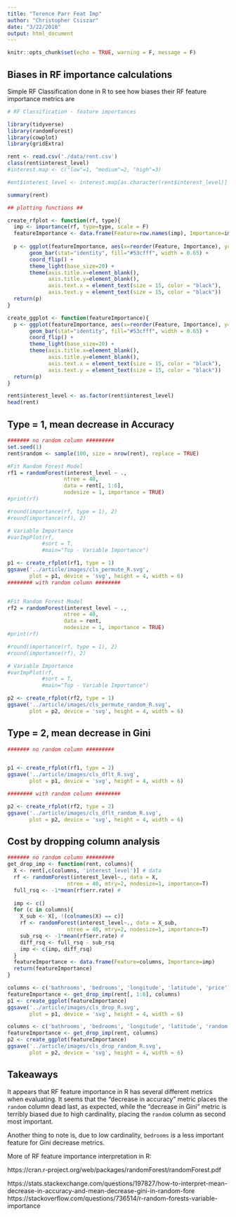 ```yaml
---
title: "Terence Parr Feat Imp"
author: "Christopher Csiszar"
date: "3/22/2018"
output: html_document
---
```


```r
knitr::opts_chunk$set(echo = TRUE, warning = F, message = F)
```

## Biases in RF importance calculations

Simple RF Classification done in R to see how biases their RF feature importance metrics are

```r
# RF Classification - feature importances

library(tidyverse)
library(randomForest)
library(cowplot)
library(gridExtra)

rent <- read.csv('./data/rent.csv')
class(rent$interest_level)
#interest.map <- c("low"=1, "medium"=2, "high"=3)

#ent$interest_level <- interest.map[as.character(rent$interest_level)]

summary(rent)

## plotting functions ##

create_rfplot <- function(rf, type){
  imp <- importance(rf, type=type, scale = F)
  featureImportance <- data.frame(Feature=row.names(imp), Importance=imp[,1])
  
  p <- ggplot(featureImportance, aes(x=reorder(Feature, Importance), y=Importance)) +
       geom_bar(stat="identity", fill="#53cfff", width = 0.65) +
       coord_flip() + 
       theme_light(base_size=20) +
       theme(axis.title.x=element_blank(),
             axis.title.y=element_blank(),
             axis.text.x = element_text(size = 15, color = "black"),
             axis.text.y = element_text(size = 15, color = "black")) 
  return(p)
}

create_ggplot <- function(featureImportance){
  p <- ggplot(featureImportance, aes(x=reorder(Feature, Importance), y=Importance)) +
       geom_bar(stat="identity", fill="#53cfff", width = 0.65) +
       coord_flip() + 
       theme_light(base_size=20) +
       theme(axis.title.x=element_blank(),
             axis.title.y=element_blank(),
             axis.text.x = element_text(size = 15, color = "black"),
             axis.text.y = element_text(size = 15, color = "black")) 
  return(p)
}
```

```r
rent$interest_level <- as.factor(rent$interest_level)
head(rent)
```


## Type = 1, mean decrease in Accuracy

```r
####### no random column #########
set.seed(1)
rent$random <- sample(100, size = nrow(rent), replace = TRUE)

#Fit Random Forest Model
rf1 = randomForest(interest_level ~ .,  
                  ntree = 40,
                  data = rent[, 1:6],
                  nodesize = 1, importance = TRUE)
#print(rf)

#round(importance(rf, type = 1), 2)
#round(importance(rf), 2)

# Variable Importance
#varImpPlot(rf,  
           #sort = T,
           #main="Top - Variable Importance")

p1 <- create_rfplot(rf1, type = 1)
ggsave('../article/images/cls_permute_R.svg',
       plot = p1, device = 'svg', height = 4, width = 6)
######## with random column ########


#Fit Random Forest Model
rf2 = randomForest(interest_level ~ .,  
                  ntree = 40,
                  data = rent,
                  nodesize = 1, importance = TRUE)
#print(rf)

#round(importance(rf, type = 1), 2)
#round(importance(rf), 2)

# Variable Importance
#varImpPlot(rf,  
           #sort = T,
           #main="Top - Variable Importance")

p2 <- create_rfplot(rf2, type = 1)
ggsave('../article/images/cls_permute_random_R.svg',
       plot = p2, device = 'svg', height = 4, width = 6)
```

## Type = 2, mean decrease in Gini

```r
####### no random column #########


p1 <- create_rfplot(rf1, type = 2)
ggsave('../article/images/cls_dflt_R.svg',
       plot = p1, device = 'svg', height = 4, width = 6)

######## with random column ########

p2 <- create_rfplot(rf2, type = 2)
ggsave('../article/images/cls_dflt_random_R.svg',
       plot = p2, device = 'svg', height = 4, width = 6)

```

## Cost by dropping column analysis

```r
####### no random column #########
get_drop_imp <- function(rent, columns){
  X <- rent[,c(columns, 'interest_level')] # data
  rf <- randomForest(interest_level~., data = X,
                   ntree = 40, mtry=2, nodesize=1, importance=T)
  full_rsq <- -1*mean(rf$err.rate) # 
  
  imp <- c()
  for (c in columns){
    X_sub <- X[, !(colnames(X) == c)]
    rf <- randomForest(interest_level~., data = X_sub,
                   ntree = 40, mtry=2, nodesize=1, importance=T)
    sub_rsq <- -1*mean(rf$err.rate) # 
    diff_rsq <- full_rsq - sub_rsq
    imp <- c(imp, diff_rsq)
  }
  featureImportance <- data.frame(Feature=columns, Importance=imp)
  return(featureImportance)
}

columns <- c('bathrooms', 'bedrooms', 'longitude', 'latitude', 'price')
featureImportance <- get_drop_imp(rent[, 1:6], columns)
p1 <- create_ggplot(featureImportance)
ggsave('../article/images/cls_drop_R.svg',
       plot = p1, device = 'svg', height = 4, width = 6)

columns <- c('bathrooms', 'bedrooms', 'longitude', 'latitude', 'random', 'price')
featureImportance <- get_drop_imp(rent, columns)
p2 <- create_ggplot(featureImportance)
ggsave('../article/images/cls_drop_random_R.svg',
       plot = p2, device = 'svg', height = 4, width = 6)
```

## Takeaways 

It appears that RF feature importance in R has several different metrics when evaluating. It seems that the "decrease in accuracy" metric places the `random` column dead last, as expected, while the "decrease in Gini" metric is terribly biased due to high cardinality, placing the `random` column as second most important.

Another thing to note is, due to low cardinality, `bedrooms` is a less important feature for Gini decrease metrics.

More of RF feature importance interpretation in R:

https://cran.r-project.org/web/packages/randomForest/randomForest.pdf

https://stats.stackexchange.com/questions/197827/how-to-interpret-mean-decrease-in-accuracy-and-mean-decrease-gini-in-random-fore
https://stackoverflow.com/questions/736514/r-random-forests-variable-importance
